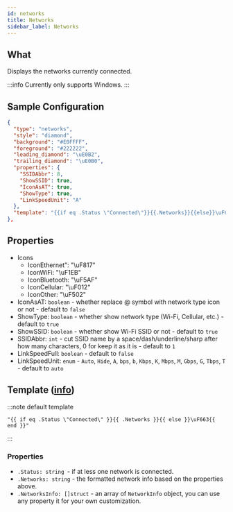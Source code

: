 ```yaml
---
id: networks
title: Networks
sidebar_label: Networks
---
```

## What

Displays the networks currently connected.

:::info
Currently only supports Windows.
:::

## Sample Configuration

```json
{
  "type": "networks",
  "style": "diamond",
  "background": "#E0FFFF",
  "foreground": "#222222",
  "leading_diamond": "\uE0B2",
  "trailing_diamond": "\uE0B0",
  "properties": {
    "SSIDAbbr": 8,
    "ShowSSID": true,
    "IconAsAT": true,
    "ShowType": true,
    "LinkSpeedUnit": "A"
  },
  "template": "{{if eq .Status \"Connected\"}}{{.Networks}}{{else}}\uF663{{end}}"
},
```

## Properties

- Icons
  - IconEthernet": "\uF817"
  - IconWiFi: "\uF1EB"
  - IconBluetooth: "\uF5AF"
  - IconCellular: "\uF012"
  - IconOther: "\uF502"
- IconAsAT: `boolean` - whether replace @ symbol with network type icon or not - default to `false`
- ShowType: `boolean` - whether show network type (Wi-Fi, Cellular, etc.) - default to `true`
- ShowSSID: `boolean` - whether show Wi-Fi SSID or not - default to `true`
- SSIDAbbr: `int` - cut SSID name by a space/dash/underline/sharp after how many characters, 0 for keep it as it is - default to `1`
- LinkSpeedFull: `boolean` - default to `false`
- LinkSpeedUnit: `enum` - `Auto`, `Hide`, `A`, `bps`, `b`, `Kbps`, `K`, `Mbps`, `M`, `Gbps`, `G`, `Tbps`, `T` - default to `auto`

## Template ([info][templates])

:::note default template

```template
"{{ if eq .Status \"Connected\" }}{{ .Networks }}{{ else }}\uF663{{ end }}"
```

:::

### Properties

- `.Status: string `- if at less one network is connected.
- `.Networks: string` - the formatted network info based on the properties above.
- `.NetworksInfo: []struct` - an array of `NetworkInfo` object, you can use any property it for your own customization.

[templates]: /docs/configuration/templates

